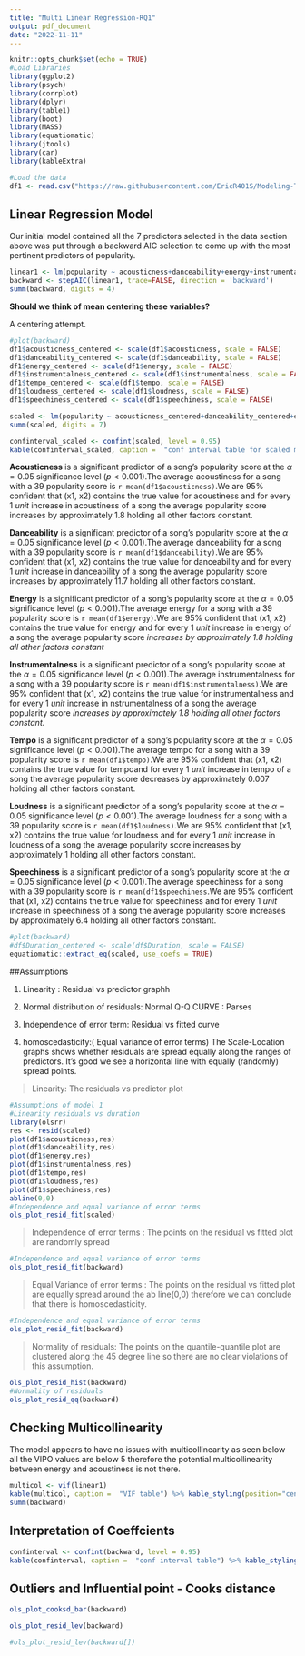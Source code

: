 ```yaml
---
title: "Multi Linear Regression-RQ1"
output: pdf_document
date: "2022-11-11"
---
```


```r
knitr::opts_chunk$set(echo = TRUE)
#Load Libraries
library(ggplot2)
library(psych)
library(corrplot)
library(dplyr)
library(table1)
library(boot)
library(MASS)
library(equatiomatic)
library(jtools)
library(car)
library(kableExtra)
```

```r
#Load the data
df1 <- read.csv("https://raw.githubusercontent.com/EricR401S/Modeling-Trends-for-Spotify-Songs/part2/archive/rq1.csv")
```

## Linear Regression Model

Our initial model contained all the 7 predictors selected in the data section above was put through a backward AIC selection to come up with the most pertinent predictors of popularity.

```r
linear1 <- lm(popularity ~ acousticness+danceability+energy+instrumentalness+ tempo+ loudness+speechiness , data = df1)
backward <- stepAIC(linear1, trace=FALSE, direction = 'backward')
summ(backward, digits = 4)
```
**Should we think of mean centering these variables?**

A centering attempt.

```r
#plot(backward)
df1$acousticness_centered <- scale(df1$acousticness, scale = FALSE)
df1$danceability_centered <- scale(df1$danceability, scale = FALSE)
df1$energy_centered <- scale(df1$energy, scale = FALSE)
df1$instrumentalness_centered <- scale(df1$instrumentalness, scale = FALSE)
df1$tempo_centered <- scale(df1$tempo, scale = FALSE)
df1$loudness_centered <- scale(df1$loudness, scale = FALSE)
df1$speechiness_centered <- scale(df1$speechiness, scale = FALSE)

scaled <- lm(popularity ~ acousticness_centered+danceability_centered+energy_centered+instrumentalness_centered+tempo_centered+loudness_centered+speechiness_centered, data = df1)
summ(scaled, digits = 7)
```
```r
confinterval_scaled <- confint(scaled, level = 0.95)
kable(confinterval_scaled, caption =  "conf interval table for scaled model") %>% kable_styling(position="center",latex_options = c("hold_position"))
```

**Acousticness** is a significant predictor of a song's popularity score at the $\alpha = 0.05$ significance level ($p< 0.001$).The average acoustiness for a song with a 39 popularity score is `r mean(df1$acousticness)`.We are 95% confident that (x1, x2) contains the true value for acoustiness and for every 1 *unit* increase in acoustiness of a song the average popularity score increases by approximately 1.8 holding all other factors constant.

**Danceability** is a significant predictor of a song's popularity score at the $\alpha = 0.05$ significance level ($p< 0.001$).The average danceability for a song with a 39 popularity score is `r mean(df1$danceability)`.We are 95% confident that (x1, x2) contains the true value for danceability and for every 1 *unit* increase in danceability of a song the average popularity score increases by approximately 11.7 holding all other factors constant. 

**Energy** is a significant predictor of a song's popularity score at the $\alpha = 0.05$ significance level ($p< 0.001$).The average energy for a song with a 39 popularity score is `r mean(df1$energy)`.We are 95% confident that (x1, x2) contains the true value for energy and for every 1 *unit* increase in energy of a song the average popularity score *increases by approximately 1.8 holding all other factors constant* 

**Instrumentalness** is a significant predictor of a song's popularity score at the $\alpha = 0.05$ significance level ($p< 0.001$).The average instrumentalness for a song with a 39 popularity score is `r mean(df1$instrumentalness)`.We are 95% confident that (x1, x2) contains the true value for instrumentalness and for every 1 *unit* increase in nstrumentalness of a song the average popularity score *increases by approximately 1.8 holding all other factors constant.* 

**Tempo** is a significant predictor of a song's popularity score at the $\alpha = 0.05$ significance level ($p< 0.001$).The average tempo for a song with a 39 popularity score is `r mean(df1$tempo)`.We are 95% confident that (x1, x2) contains the true value for tempoand for every 1 *unit* increase in tempo of a song the average popularity score decreases by approximately 0.007 holding all other factors constant.

**Loudness** is a significant predictor of a song's popularity score at the $\alpha = 0.05$ significance level ($p< 0.001$).The average loudness for a song with a 39 popularity score is `r mean(df1$loudness)`.We are 95% confident that (x1, x2) contains the true value for loudness and for every 1 *unit* increase in loudness of a song the average popularity score increases by approximately 1 holding all other factors constant. 

**Speechiness** is a significant predictor of a song's popularity score at the $\alpha = 0.05$ significance level ($p< 0.001$).The average speechiness for a song with a 39 popularity score is `r mean(df1$speechiness`.We are 95% confident that (x1, x2) contains the true value for speechiness and for every 1 *unit* increase in speechiness of a song the average popularity score increases by approximately 6.4 holding all other factors constant.


```r
#plot(backward)
#df$Duration_centered <- scale(df$Duration, scale = FALSE)
equatiomatic::extract_eq(scaled, use_coefs = TRUE)
```
##Assumptions

1. Linearity : Residual vs predictor graphh

2. Normal distribution of residuals: Normal Q-Q CURVE : Parses

3. Independence of error term: Residual vs fitted curve

4. homoscedasticity:( Equal variance of error terms) The Scale-Location graphs shows whether residuals are spread equally along the ranges of predictors. It’s good we see a horizontal line with equally (randomly) spread points. 


>Linearity: The residuals vs predictor plot 

```r
#Assumptions of model 1
#Linearity residuals vs duration
library(olsrr)
res <- resid(scaled)
plot(df1$acousticness,res)
plot(df1$danceability,res)
plot(df1$energy,res)
plot(df1$instrumentalness,res)
plot(df1$tempo,res)
plot(df1$loudness,res)
plot(df1$speechiness,res)
abline(0,0)
#Independence and equal variance of error terms
ols_plot_resid_fit(scaled)

```

> Independence of error terms : The points on the residual vs fitted plot are randomly spread 

```r
#Independence and equal variance of error terms
ols_plot_resid_fit(backward)
```

> Equal Variance of error terms : The points on the residual vs fitted plot are equally spread around the ab line(0,0) therefore we can conclude that there is homoscedasticity.

```r
#Independence and equal variance of error terms
ols_plot_resid_fit(backward)
```

> Normality of residuals: The points on the quantile-quantile plot are clustered along the 45 degree line so there are no clear violations of this assumption.

```r
ols_plot_resid_hist(backward)
#Normality of residuals
ols_plot_resid_qq(backward)
```

## Checking Multicollinearity

The model appears to have no issues with multicollinearity as seen below all the VIPO values are below 5 therefore the potential multicollinearity between energy and acoustiness is not there. 
```r
multicol <- vif(linear1)
kable(multicol, caption =  "VIF table") %>% kable_styling(position="center",latex_options = c("hold_position"))
summ(backward)
```


## Interpretation of Coeffcients

```r
confinterval <- confint(backward, level = 0.95)
kable(confinterval, caption =  "conf interval table") %>% kable_styling(position="center",latex_options = c("hold_position"))
```


## Outliers and Influential point - Cooks distance
```r
ols_plot_cooksd_bar(backward)
```

```r
ols_plot_resid_lev(backward)
```

```r
#ols_plot_resid_lev(backward[])
```

